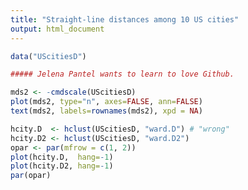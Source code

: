 ```yaml
---
title: "Straight-line distances among 10 US cities"
output: html_document
---
```



```r
data("UScitiesD")

##### Jelena Pantel wants to learn to love Github.

mds2 <- -cmdscale(UScitiesD)
plot(mds2, type="n", axes=FALSE, ann=FALSE)
text(mds2, labels=rownames(mds2), xpd = NA)

hcity.D  <- hclust(UScitiesD, "ward.D") # "wrong"
hcity.D2 <- hclust(UScitiesD, "ward.D2")
opar <- par(mfrow = c(1, 2))
plot(hcity.D,  hang=-1)
plot(hcity.D2, hang=-1)
par(opar)
```